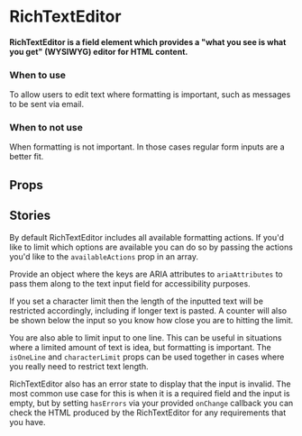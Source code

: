 
# RichTextEditor

<h4>
  RichTextEditor is a field element which provides a "what you see is what you get" (WYSIWYG) editor for HTML content.
</h4>

<Canvas of={ComponentStories.Default} />

### When to use 
To allow users to edit text where formatting is important, such as messages to be sent via email.

### When to not use
When formatting is not important. In those cases regular form inputs are a better fit.

## Props

<ArgTypes of={RichTextEditor} />

## Stories

By default RichTextEditor includes all available formatting actions.
If you'd like to limit which options are available you can do so by passing the actions you'd like to the `availableActions` prop in an array.

<Canvas of={ComponentStories.AvailableActions} />

Provide an object where the keys are ARIA attributes to `ariaAttributes` to pass them along to the text input field for accessibility purposes.

<Canvas of={ComponentStories.ARIAAttributes} />

If you set a character limit then the length of the inputted text will be restricted accordingly, including if longer text is pasted.
A counter will also be shown below the input so you know how close you are to hitting the limit.

<Canvas of={ComponentStories.CharacterLimit} />

You are also able to limit input to one line. This can be useful in situations where a limited amount of text is idea, but formatting is important.
The `isOneLine` and `characterLimit` props can be used together in cases where you really need to restrict text length.

<Canvas of={ComponentStories.OneLine} />

RichTextEditor also has an error state to display that the input is invalid. The most common use case for this is when it is a required field and the input is empty,
but by setting `hasErrors` via your provided `onChange` callback you can check the HTML produced by the RichTextEditor for any requirements that you have.

<Canvas of={ComponentStories.Error} />
